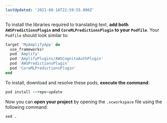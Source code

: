 ```yaml
---
lastUpdated: '2021-08-16T22:59:55.000Z'
---
```

To install the libraries required to translating text, **add both `AWSPredictionsPlugin` and `CoreMLPredictionsPlugin` to your `Podfile`**.  Your `Podfile` should look similar to:

```ruby
target 'MyAmplifyApp' do
  use_frameworks!
  pod 'Amplify'
  pod 'AmplifyPlugins/AWSCognitoAuthPlugin'
  pod 'AWSPredictionsPlugin'
  pod 'CoreMLPredictionsPlugin'
end
```

To install, download and resolve these pods, **execute the command**:

```ruby
pod install --repo-update
```

Now you can **open your project** by opening the `.xcworkspace` file using the following command:

```ruby
xed .
```
